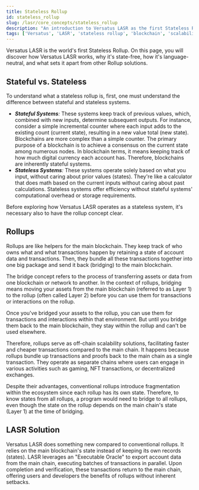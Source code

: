 ```yaml
---
title: Stateless Rollup
id: stateless_rollup
slug: /lasr/core_concepts/stateless_rollup
description: "An introduction to Versatus LASR as the first Stateless Rollup, explaining the concepts of stateful vs. stateless systems, rollups, and how LASR operates."
tags: ['Versatus', 'LASR', 'stateless rollup', 'blockchain', 'scalability', 'stateful', 'stateless', 'rollups']
---
```


Versatus LASR is the world's first Stateless Rollup. On this page, you will discover how Versatus LASR works, why it's state-free, how it's language-neutral, and what sets it apart from other Rollup solutions.

## Stateful vs. Stateless

To understand what a stateless rollup is, first, one must understand the difference between stateful and stateless systems.

- ***Stateful Systems**:* These systems keep track of previous values, which, combined with new inputs, determine subsequent outputs. For instance, consider a simple incremental counter where each input adds to the existing count (current state), resulting in a new value total (new state).  Blockchains are more complex than a simple counter. The primary purpose of a blockchain is to achieve a consensus on the current state among numerous nodes. In blockchain terms, it means keeping track of how much digital currency each account has. Therefore, blockchains are inherently stateful systems.
- ***Stateless Systems**:* These systems operate solely based on what you input, without caring about prior values (states). They're like a calculator that does math based on the current inputs without caring about past calculations. Stateless systems offer efficiency without stateful systems' computational overhead or storage requirements.

Before exploring how Versatus LASR operates as a stateless system, it's necessary also to have the rollup concept clear.

## Rollups

Rollups are like helpers for the main blockchain. They keep track of who owns what and what transactions happen by retaining a state of account data and transactions. Then, they bundle all these transactions together into one big package and send it back (bridging) to the main blockchain.

The bridge concept refers to the process of transferring assets or data from one blockchain or network to another. In the context of rollups, bridging means moving your assets from the main blockchain (referred to as Layer 1) to the rollup (often called Layer 2) before you can use them for transactions or interactions on the rollup.

Once you've bridged your assets to the rollup, you can use them for transactions and interactions within that environment. But until you bridge them back to the main blockchain, they stay within the rollup and can't be used elsewhere.

Therefore, rollups serve as off-chain scalability solutions, facilitating faster and cheaper transactions compared to the main chain. It happens because rollups bundle up transactions and proofs back to the main chain as a single transaction. They operate as separate chains where users can engage in various activities such as gaming, NFT transactions, or decentralized exchanges. 

Despite their advantages, conventional rollups introduce fragmentation within the ecosystem since each rollup has its own state. Therefore, to know states from all rollups, a program would need to bridge to all rollups, even though the state on the rollup depends on the main chain's state (Layer 1) at the time of bridging.

## LASR Solution

Versatus LASR does something new compared to conventional rollups. It relies on the main blockchain's state instead of keeping its own records (states). LASR leverages an "Executable Oracle" to export account data from the main chain, executing batches of transactions in parallel. Upon completion and verification, these transactions return to the main chain, offering users and developers the benefits of rollups without inherent setbacks.